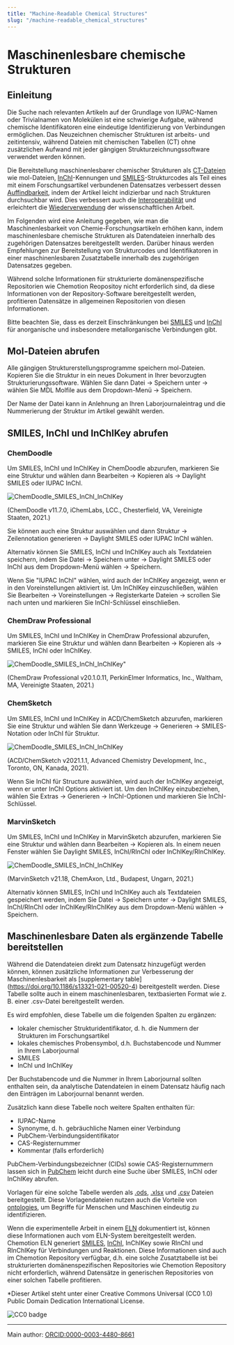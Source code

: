 ```yaml
---
title: "Machine-Readable Chemical Structures"
slug: "/machine-readable_chemical_structures"
---
```

 # Maschinenlesbare chemische Strukturen



## Einleitung

Die Suche nach relevanten Artikeln auf der Grundlage von IUPAC-Namen oder Trivialnamen von Molekülen ist eine schwierige Aufgabe, während chemische Identifikatoren eine eindeutige Identifizierung von Verbindungen ermöglichen. Das Neuzeichnen chemischer Strukturen ist arbeits- und zeitintensiv, während Dateien mit chemischen Tabellen (CT) ohne zusätzlichen Aufwand mit jeder gängigen Strukturzeichnungssoftware verwendet werden können. 

Die Bereitstellung maschinenlesbarer chemischer Strukturen als [CT-Dateien](/docs/ct_files) wie mol-Dateien, [InChI](/docs/inchi)-Kennungen und [SMILES](/docs/smiles)-Strukturcodes als Teil eines mit einem Forschungsartikel verbundenen Datensatzes verbessert dessen [Auffindbarkeit](/docs/fair), indem der Artikel leicht indizierbar und nach Strukturen durchsuchbar wird. Dies verbessert auch die [Interoperabilität](/docs/fair) und erleichtert die [Wiederverwendung](/docs/fair) der wissenschaftlichen Arbeit.

Im Folgenden wird eine Anleitung gegeben, wie man die Maschinenlesbarkeit von Chemie-Forschungsartikeln erhöhen kann, indem maschinenlesbare chemische Strukturen als Datendateien innerhalb des zugehörigen Datensatzes bereitgestellt werden. Darüber hinaus werden Empfehlungen zur Bereitstellung von Strukturcodes und Identifikatoren in einer maschinenlesbaren Zusatztabelle innerhalb des zugehörigen Datensatzes gegeben. 

Während solche Informationen für strukturierte domänenspezifische Repositorien wie Chemotion Reopositoy nicht erforderlich sind, da diese Informationen von der Repository-Software bereitgestellt werden, profitieren Datensätze in allgemeinen Repositorien von diesen Informationen. 

Bitte beachten Sie, dass es derzeit Einschränkungen bei [SMILES](/docs/smiles) und [InChI](/docs/inchi) für anorganische und insbesondere metallorganische Verbindungen gibt. 

## Mol-Dateien abrufen

Alle gängigen Strukturerstellungsprogramme speichern mol-Dateien. Kopieren Sie die Struktur in ein neues Dokument in Ihrer bevorzugten Strukturierungssoftware. Wählen Sie dann Datei -> Speichern unter -> wählen Sie MDL Molfile aus dem Dropdown-Menü -> Speichern.

Der Name der Datei kann in Anlehnung an Ihren Laborjournaleintrag und die Nummerierung der Struktur im Artikel gewählt werden.

## SMILES, InChI und InChIKey abrufen

### ChemDoodle

Um SMILES, InChI und InChIKey in ChemDoodle abzurufen, markieren Sie eine Struktur und wählen dann Bearbeiten -> Kopieren als -> Daylight SMILES oder IUPAC InChI. 

![ChemDoodle_SMILES_InChI_InChIKey](/img/topics/Screenshots_ChemDoodle_SMILES_InChI_InChIKey.png)

(ChemDoodle v11.7.0, iChemLabs, LCC., Chesterfield, VA, Vereinigte Staaten, 2021.)

Sie können auch eine Struktur auswählen und dann Struktur -> Zeilennotation generieren -> Daylight SMILES oder IUPAC InChI wählen.

Alternativ können Sie SMILES, InChI und InChIKey auch als Textdateien speichern, indem Sie Datei -> Speichern unter -> Daylight SMILES oder InChI aus dem Dropdown-Menü wählen -> Speichern.

Wenn Sie "IUPAC InChI" wählen, wird auch der InChIKey angezeigt, wenn er in den Voreinstellungen aktiviert ist. Um InChIKey einzuschließen, wählen Sie Bearbeiten -> Voreinstellungen -> Registerkarte Dateien -> scrollen Sie nach unten und markieren Sie InChI-Schlüssel einschließen. 

### ChemDraw Professional

Um SMILES, InChI und InChIKey in ChemDraw Professional abzurufen, markieren Sie eine Struktur und wählen dann Bearbeiten -> Kopieren als -> SMILES, InChI oder InChIKey.

![ChemDoodle_SMILES_InChI_InChIKey](/img/topics/Screenshots_ChemDraw_SMILES_InChI_InChIKey.png)"

(ChemDraw Professional v20.1.0.11, PerkinElmer Informatics, Inc., Waltham, MA, Vereinigte Staaten, 2021.)

### ChemSketch

Um SMILES, InChI und InChIKey in ACD/ChemSketch abzurufen, markieren Sie eine Struktur und wählen Sie dann Werkzeuge -> Generieren -> SMILES-Notation oder InChI für Struktur.

![ChemDoodle_SMILES_InChI_InChIKey](/img/topics/Screenshots_ChemSketch_SMILES_InChI_InChIKey.png)

(ACD/ChemSketch v2021.1.1, Advanced Chemistry Development, Inc., Toronto, ON, Kanada, 2021). 

Wenn Sie InChI für Structure auswählen, wird auch der InChIKey angezeigt, wenn er unter InChI Options aktiviert ist. Um den InChIKey einzubeziehen, wählen Sie Extras -> Generieren -> InChI-Optionen und markieren Sie InChI-Schlüssel. 

### MarvinSketch

Um SMILES, InChI und InChIKey in MarvinSketch abzurufen, markieren Sie eine Struktur und wählen dann Bearbeiten -> Kopieren als. In einem neuen Fenster wählen Sie Daylight SMILES, InChI/RInChI oder InChIKey/RInChIKey.

![ChemDoodle_SMILES_InChI_InChIKey](/img/topics/Screenshots_MarvinSketch_SMILES_InChI_InChIKey.png)

(MarvinSketch v21.18, ChemAxon, Ltd., Budapest, Ungarn, 2021.)

Alternativ können SMILES, InChI und InChIKey auch als Textdateien gespeichert werden, indem Sie Datei -> Speichern unter -> Daylight SMILES, InChI/RInChI oder InChIKey/RInChIKey aus dem Dropdown-Menü wählen -> Speichern.

## Maschinenlesbare Daten als ergänzende Tabelle bereitstellen

Während die Datendateien direkt zum Datensatz hinzugefügt werden können, können zusätzliche Informationen zur Verbesserung der Maschinenlesbarkeit als [supplementary table] (https://doi.org/10.1186/s13321-021-00520-4) bereitgestellt werden. Diese Tabelle sollte auch in einem maschinenlesbaren, textbasierten Format wie z. B. einer .csv-Datei bereitgestellt werden.

Es wird empfohlen, diese Tabelle um die folgenden Spalten zu ergänzen:
- lokaler chemischer Strukturidentifikator, d. h. die Nummern der Strukturen im Forschungsartikel
- lokales chemisches Probensymbol, d.h. Buchstabencode und Nummer in Ihrem Laborjournal
- SMILES
- InChI und InChIKey

Der Buchstabencode und die Nummer in Ihrem Laborjournal sollten enthalten sein, da analytische Datendateien in einem Datensatz häufig nach den Einträgen im Laborjournal benannt werden.

Zusätzlich kann diese Tabelle noch weitere Spalten enthalten für:
- IUPAC-Name
- Synonyme, d. h. gebräuchliche Namen einer Verbindung
- PubChem-Verbindungsidentifikator
- CAS-Registernummer
- Kommentar (falls erforderlich)

PubChem-Verbindungsbezeichner (CIDs) sowie CAS-Registernummern lassen sich in [PubChem](https://pubchem.ncbi.nlm.nih.gov/) leicht durch eine Suche über SMILES, InChI oder InChIKey abrufen. 

Vorlagen für eine solche Tabelle werden als [.ods](Pfadname://../../../assets/Supplementary_table_template.ods), [.xlsx](Pfadname://../../../assets/Supplementary_table_template.xlsx) und [.csv](Pfadname://../../../assets/Supplementary_table_template.csv) Dateien bereitgestellt. Diese Vorlagendateien nutzen auch die Vorteile von [ontologies](/docs/ontology), um Begriffe für Menschen und Maschinen eindeutig zu identifizieren. 

Wenn die experimentelle Arbeit in einem [ELN](/docs/eln) dokumentiert ist, können diese Informationen auch vom ELN-System bereitgestellt werden. Chemotion ELN generiert [SMILES](/docs/smiles), [InChI](/docs/inchi), InChIKey sowie RInChI und RInChIKey für Verbindungen und Reaktionen. Diese Informationen sind auch im Chemotion Repository verfügbar, d.h. eine solche Zusatztabelle ist bei strukturierten domänenspezifischen Repositories wie Chemotion Repository nicht erforderlich, während Datensätze in generischen Repositories von einer solchen Tabelle profitieren.

*Dieser Artikel steht unter einer Creative Commons Universal (CC0 1.0) Public Domain Dedication International License. 

![CC0 badge](https://licensebuttons.net/l/zero/1.0/88x31.png)

----
Main author: [ORCID:0000-0003-4480-8661](https://orcid.org/0000-0003-4480-8661)
